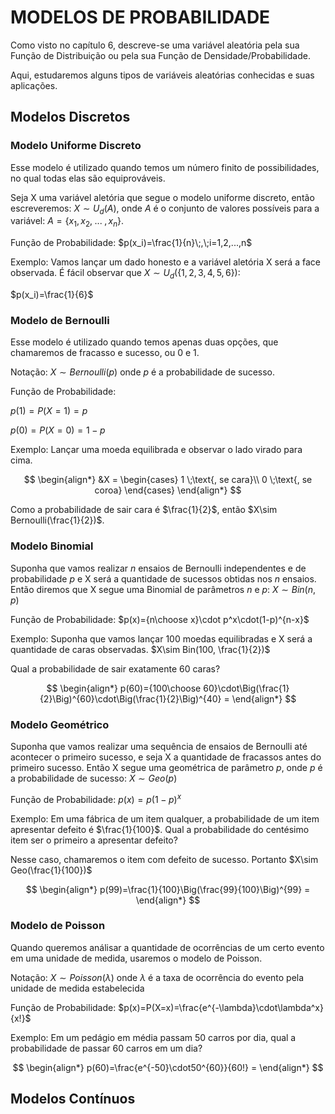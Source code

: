 # MODELOS DE PROBABILIDADE

Como visto no capítulo 6, descreve-se uma variável aleatória pela sua Função de Distribuição ou pela sua Função de Densidade/Probabilidade.

Aqui, estudaremos alguns tipos de variáveis aleatórias conhecidas e suas aplicações.

## Modelos Discretos

### Modelo Uniforme Discreto

Esse modelo é utilizado quando temos um número finito de possibilidades, no qual todas elas são equiprováveis.

Seja X uma variável aletória que segue o modelo uniforme discreto, então escreveremos: $X\sim U_d(A)$, onde $A$ é o conjunto de valores possíveis para a variável: $A=\{x_1,x_2,\;...\;,x_n\}$.

Função de Probabilidade: $p(x_i)=\frac{1}{n}\;,\;i=1,2,...,n$

Exemplo: Vamos lançar um dado honesto e a variável aletória X será a face observada. É fácil observar que $X\sim U_d(\{1,2,3,4,5,6\})$:

$p(x_i)=\frac{1}{6}$

### Modelo de Bernoulli

Esse modelo é utilizado quando temos apenas duas opções, que chamaremos de fracasso e sucesso, ou 0 e 1.

Notação: $X\sim Bernoulli(p)$ onde $p$ é a probabilidade de sucesso.

Função de Probabilidade: 

$p(1)=P(X=1)=p$

$p(0)=P(X=0)=1-p$

Exemplo: Lançar uma moeda equilibrada e observar o lado virado para cima.

$$
\begin{align*}
&X =
  \begin{cases}
    1 \;\text{, se cara}\\
    0 \;\text{, se coroa}
  \end{cases}
\end{align*}
$$

Como a probabilidade de sair cara é $\frac{1}{2}$, então $X\sim Bernoulli(\frac{1}{2})$.

### Modelo Binomial

Suponha que vamos realizar $n$ ensaios de Bernoulli independentes e de probabilidade $p$ e X será a quantidade de sucessos obtidas nos $n$ ensaios. Então diremos que X segue uma Binomial de parâmetros $n$ e $p$: $X\sim Bin(n,p)$

Função de Probabilidade: $p(x)={n\choose x}\cdot p^x\cdot(1-p)^{n-x}$

Exemplo: Suponha que vamos lançar 100 moedas equilibradas e X será a quantidade de caras observadas. $X\sim Bin(100, \frac{1}{2})$

Qual a probabilidade de sair exatamente 60 caras?

$$
\begin{align*}
p(60)={100\choose 60}\cdot\Big(\frac{1}{2}\Big)^{60}\cdot\Big(\frac{1}{2}\Big)^{40} =
\end{align*}
$$

### Modelo Geométrico

Suponha que vamos realizar uma sequência de ensaios de Bernoulli até acontecer o primeiro sucesso, e seja X a quantidade de fracassos antes do primeiro sucesso. Então X segue uma geométrica de parâmetro $p$, onde $p$ é a probabilidade de sucesso: $X\sim Geo(p)$

Função de Probabilidade: $p(x)=p(1-p)^x$

Exemplo: Em uma fábrica de um item qualquer, a probabilidade de um item apresentar defeito é $\frac{1}{100}$. Qual a probabilidade do centésimo item ser o primeiro a apresentar defeito?

Nesse caso, chamaremos o item com defeito de sucesso. Portanto $X\sim Geo(\frac{1}{100})$

$$
\begin{align*}
p(99)=\frac{1}{100}\Big(\frac{99}{100}\Big)^{99} = 
\end{align*}
$$

### Modelo de Poisson

Quando queremos análisar a quantidade de ocorrências de um certo evento em uma unidade de medida, usaremos o modelo de Poisson.

Notação: $X\sim Poisson(\lambda)$ onde $\lambda$ é a taxa de ocorrência do evento pela unidade de medida estabelecida

Função de Probabilidade: $p(x)=P(X=x)=\frac{e^{-\lambda}\cdot\lambda^x}{x!}$

Exemplo: Em um pedágio em média passam 50 carros por dia, qual a probabilidade de passar 60 carros em um dia?

$$
\begin{align*}
p(60)=\frac{e^{-50}\cdot50^{60}}{60!} = 
\end{align*}
$$

## Modelos Contínuos
